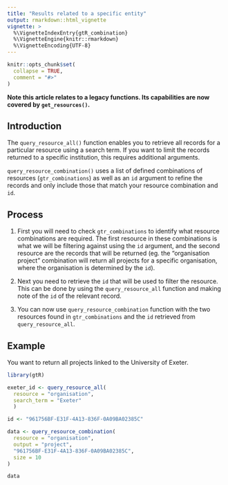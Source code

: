 ```yaml
---
title: "Results related to a specific entity"
output: rmarkdown::html_vignette
vignette: >
  %\VignetteIndexEntry{gtR_combination}
  %\VignetteEngine{knitr::rmarkdown}
  %\VignetteEncoding{UTF-8}
---
```


```r
knitr::opts_chunk$set(
  collapse = TRUE,
  comment = "#>"
)
```

__Note this article relates to a legacy functions. Its capabilities are now covered by `get_resources()`.__

## Introduction

The `query_resource_all()` function enables you to retrieve all records for a particular resource using a search term. If you want to limit the records returned to a specific institution, this requires additional arguments.

`query_resource_combination()` uses a list of defined combinations of resources (`gtr_combinations`) as well as an `id` argument to refine the records and only include those that match your resource combination and `id`.

## Process

1. First you will need to check `gtr_combinations` to identify what resource combinations are required. The first resource in these combinations is what we will be filtering against using the `id` argument, and the second resource are the records that will be returned (eg. the "organisation project" combination will return all projects for a specific organisation, where the organisation is determined by the `id`).

2. Next you need to retrieve the `id` that will be used to filter the resource. This can be done by using the `query_resource_all` function and making note of the `id` of the relevant record.
 
3. You can now use `query_resource_combination` function with the two resources found in `gtr_combinations` and the `id` retrieved from `query_resource_all`.

## Example

You want to return all projects linked to the University of Exeter.

```r

library(gtR)

exeter_id <- query_resource_all(
  resource = "organisation",
  search_term = "Exeter"
  )

id <- "961756BF-E31F-4A13-836F-0A09BA02385C"

data <- query_resource_combination(
  resource = "organisation",
  output = "project",
  "961756BF-E31F-4A13-836F-0A09BA02385C",
  size = 10
)

data

```
